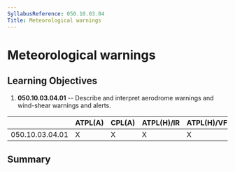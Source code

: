 ```yaml
---
SyllabusReference: 050.10.03.04
Title: Meteorological warnings
---
```


# Meteorological warnings

## Learning Objectives

1.  **050.10.03.04.01** -- Describe and interpret aerodrome warnings and
    wind-shear warnings and alerts.

|                 | ATPL(A) | CPL(A) | ATPL(H)/IR | ATPL(H)/VFR | CPL(H) | IR  | CBIR(A) |
| --------------- | ------- | ------ | ---------- | ----------- | ------ | --- | ------- |
| 050.10.03.04.01 | X       | X      | X          | X           | X      | X   | X       |

## Summary
